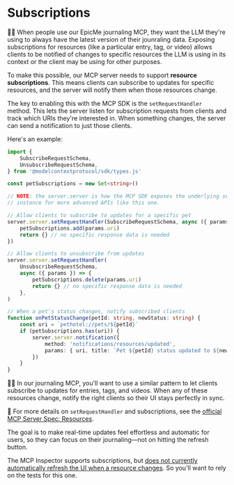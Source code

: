 # Subscriptions

<EpicVideo url="https://www.epicai.pro/workshops/day-3-4-advanced-mcp-features/subscriptions~hja2q" />

👨‍💼 When people use our EpicMe journaling MCP, they want the LLM they're using to always have the latest version of their jounraling data. Exposing subscriptions for resources (like a particular entry, tag, or video) allows clients to be notified of changes to specific resources the LLM is using in its context or the client may be using for other purposes.

To make this possible, our MCP server needs to support **resource subscriptions**. This means clients can subscribe to updates for specific resources, and the server will notify them when those resources change.

The key to enabling this with the MCP SDK is the `setRequestHandler` method. This lets the server listen for subscription requests from clients and track which URIs they're interested in. When something changes, the server can send a notification to just those clients.

Here's an example:

```ts
import {
	SubscribeRequestSchema,
	UnsubscribeRequestSchema,
} from '@modelcontextprotocol/sdk/types.js'

const petSubscriptions = new Set<string>()

// NOTE: the server.server is how the MCP SDK exposes the underlying server
// instance for more advanced APIs like this one.

// Allow clients to subscribe to updates for a specific pet
server.server.setRequestHandler(SubscribeRequestSchema, async ({ params }) => {
	petSubscriptions.add(params.uri)
	return {} // no specific response data is needed
})

// Allow clients to unsubscribe from updates
server.server.setRequestHandler(
	UnsubscribeRequestSchema,
	async ({ params }) => {
		petSubscriptions.delete(params.uri)
		return {} // no specific response data is needed
	},
)

// When a pet's status changes, notify subscribed clients
function onPetStatusChange(petId: string, newStatus: string) {
	const uri = `pethotel://pets/${petId}`
	if (petSubscriptions.has(uri)) {
		server.server.notification({
			method: 'notifications/resources/updated',
			params: { uri, title: `Pet ${petId} status updated to ${newStatus}` },
		})
	}
}
```

👨‍💼 In our journaling MCP, you'll want to use a similar pattern to let clients subscribe to updates for entries, tags, and videos. When any of these resources change, notify the right clients so their UI stays perfectly in sync.

📜 For more details on `setRequestHandler` and subscriptions, see the [official MCP Server Spec: Resources](https://modelcontextprotocol.io/specification/2025-06-18/server/resources).

The goal is to make real-time updates feel effortless and automatic for users, so they can focus on their journaling—not on hitting the refresh button.

The MCP Inspector supports subscriptions, but [does not currently automatically refresh the UI when a resource changes](https://github.com/modelcontextprotocol/inspector/issues/596). So you'll want to rely on the tests for this one.
